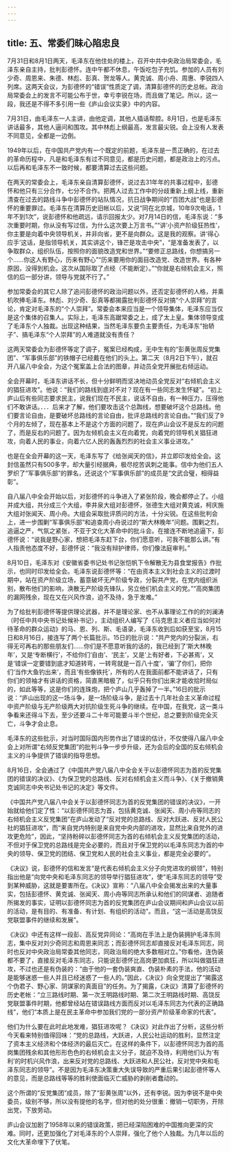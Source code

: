 ```yaml
---
---
---
```

title: 五、常委们昧心陷忠良
---



7月31日和8月1日两天，毛泽东在他住处的楼上，召开中共中央政治局常委会，毛泽东亲自主持，批判彭德怀。连中午都不休息，午饭吃包子充饥。参加的人员有刘少奇、周恩来、朱德、林彪、彭真、贺龙等人。黄克诚、周小舟、周惠、李锐四人列席。这两天会议，为彭德怀的“错误”性质定了调，清算彭德怀的历史总帐。政治局常委会上的发言不可能公布于世，幸亏李锐在场，而且做了笔记。所以，这一段，我还是不得不多引用一些《庐山会议实录》中的内容。

7月31日，由毛泽东一人主讲，由他定调，其他人插话帮腔。8月1日，也是毛泽东讲话最多，其他人逼问和围攻。其中林彪上纲最高，发言最尖锐。会上没有人发表不同意见，全都是一边倒。

1949年以后，在中国共产党内有一个既定的前题，毛泽东是一贯正确的，在过去的革命历程中，凡是和毛泽东有过不同意见，都是历史问题，都是政治上的污点。以后再和毛泽东不一致时候，都要清算过去这些问题。

在两天的常委会上，毛泽东亲自清算彭德怀，说过去31年年的共事过程中，彭德怀和他只有三分合作，七分不合作。把两人过去工作中的分歧重新上纲上线，重新清查在过去的路线斗争中彭德怀的站队情况，抗日战争期间的“百团大战”也是彭德怀的重要罪过。毛泽东在清算历史旧帐以后，又说“同在北京城，10年9次电话，1年不到1次”，说彭德怀和他疏远，请示回报太少。对7月14日的信，毛泽东说：“多次重要时期，你从没有写过信，为什么这次要上万言书。”“讲‘小资产阶级狂热性’，你主要是向着中央领导机关，并非向省，更不是向群众。这是我的观察。讲‘得心应手’这话，是指领导机关，其实讲这个，锋芒是攻击中央”，“是准备发表了，以争取群众，组织队伍，按照你的面貌改造党和世界。”“要修正总路线，你想搞另一个……你这人有野心，历来有野心”“历来要用你的面目改造党、改造世界。有各种原因，没得到机会。这次从国际取了点经（不能断定）。”“你就是右倾机会主义，照信的后一部分讲，领导与党就不行了。”

参加常委会的其它人除了追问彭德怀的政治问题以外，还否定彭德怀的人格，并乘机吹捧毛泽东。林彪、刘少奇、彭真等都揭露批判彭德怀反对搞“个人崇拜”的言论，肯定对毛泽东的“个人崇拜”。常委会本来应当是一个领导集体，毛泽东应当仅是这个集体的召集人。实际上，毛泽东高踞常委之上，成了太上皇。集体领导变成了毛泽东个人独裁。出现这种结果，当然毛泽东要负主要责任，为毛泽东“抬轿子”、搞毛泽东“个人崇拜”的人难道就没有责任？

这两天常委会为彭德怀等定了调子，冤案已经构成，无中生有的“彭黄张周反党集团”、“军事俱乐部”的铁帽子已经戴在他们的头上。第二天（8月2日下午），就召开八届八中全会，为这个冤案盖上合法的图章，并动员全党开展批右倾运动。

全会开幕时，毛泽东讲话不长，但十分鲜明而坚决地动员全党反对“右倾机会主义的猖狂进攻”。他说：“我们的路线到底对不对？现在有一些同志发生怀疑”。“初上庐山后有些同志要求民主，说我们现在不民主，说话不自由，有一种压力，压得他们不敢讲话。．．．后来才了解，他们要攻击这个总踟线，想要破坏这个总路线。他们要言论自由，是要破坏总路线的言论自由，批评总路线的言论自由。”“我们反了9个月的左倾了，现在基本上不是这个方面的问题了，现在庐山会议不是反左的问题了，而是反右的问题了。因为左倾机会主义在向着党，向着党的领导机关猖狂进攻，向着人民的事业，向着六亿人民的轰轰烈烈的社会主义事业进攻。”

也是在全会开幕的这一天，毛泽东写了《给张闻天的信》，并立即印发给全会。这封信虽然只有500多字，却大量引经据典，极尽挖苦讽刺之能事。信中为他们五人罗织了“军事俱乐部”的罪名，还说这个“军事俱乐部”的成员是“文武合璧，相得益彰”。

自八届八中全会开始以后，对彭德怀的斗争进入了紧张阶段，晚会都停止了。小组并成大组，共分成三个大组，李井泉大组对彭德怀，张德生大组对黄克诚，柯庆施大组对张闻天、周小舟。大组会采取批评质问的方法，十分尖锐。在这些批判会上，进一步围剿“军事俱乐部”和追查周小舟说过的“斯大林晚年”问题。围剿之烈，追逼之严，气氛之紧张，不亚于文化大革命中的批斗会。在接连不断地追逼下，彭德怀说：“说我是野心家，想把毛泽东赶下台，你们愿意听，可我不能那么讲。”有人指责他态度不好，彭德怀说：“我没有辩护律师，你们像法庭审判。”

8月10日，毛泽东对《安徽省委书记处书记张恺帆下令解散无为县食堂报告》作批示，也同时印发给全会。毛泽东说彭德怀等：“在由资本主义到社会主义的过渡时期中，站在资产阶级立场，蓄意破坏无产阶级专政，分裂共产党，在党内组织派别，散布他们的影响，涣散无产阶级先锋队，另立他们机会主义的党。”“高岗集团的漏网残余，现在又在兴风作浪，迫不及待，急于发难。”

为了给批判彭德怀等提供理论武器，并不是理论家、也不从事理论工作的的刘澜涛（时任中共中央书记处候补书记），主动组织人编写了《马克思主义者应当如何对待革命的群众运动》的马、恩、列、斯、毛语录，毛泽东收到后如获至宝，8月15日和8月16日，接连写了两个长篇批示。15日的批示说：“共产党内的分裂派，右得无可再右的那些朋友们……你们是不愿意听我的话的，我已经到了‘斯大林晚年’，又是‘专断横行’，不给你们‘自由’、‘民主’，又是‘上有好者，下必甚焉’，又是‘错误一定要错到底才知道转弯，一转弯就是一百八十度’，‘骗’了你们，把你们‘当作大鱼钓出来’，而且‘有些像铁托’，所有的人在我面前都不能讲话了，只有你们的领袖才有讲话的资格，简直黑暗极了，似乎只有你们出来才能收拾时局似的，如此等等，这是你们的连珠炮，把个庐山几乎轰掉了一半。”16日的批示说：“庐山出现的这一场斗争，是一场阶级斗争，是过去十几年社会主义革命过程中资产阶级与无产阶级两大对抗阶级生死斗争的继续。在中国，在我党，这一类斗争看来还得斗下去，至少还要斗二十年可能要斗半个世纪，总之要到阶级完全灭亡，斗争才会止息。

毛泽东的这些批示，对当时国际国内形势作出了错误的估计，不仅使得八届八中全会上对所谓“右倾反党集团”的批判斗争一步步升级，还为会后的全国的反右倾机会主义的斗争提供了错误的指导思想。

8月16日，全会通过了《中国共产党八届八中全会关于以彭德怀同志为首的反党集团的错误的决议》、《为保卫党的总路线、反对右倾机会主义而斗争》、《关于撤销黄克诚同志中央书记处书记的决定》等文件。

《中国共产党八届八中会关于以彭德怀同志为首的反党集团的错误的决议》，一开始就给他们定了性：“以彭德怀同志为首，包括黄克诚、张闻天、周小舟等同志的右倾机会主义反党集团”在庐山发动了“反对党的总路线、反对大跃进、反对人民公社的猖狂进攻”，而“来自党内特别是来自党中央内部的进攻，显然比来自党外的进攻更危险”，因此，“坚持粉碎以彭德怀同志为首的右倾机会主义反党集团的活动，不但对于保卫党的总路线是完全必要的，而且对于保卫党的以毛泽东同志为首的中央的领导、保卫党的团结、保卫党和人民的社会主义事业，都是完全必要的”。

《决议》说，彭德怀的信和发言“是代表右倾机会主义分子向党进攻的纲领”，特别指出他是“向党中央和毛泽东同志的领导举行猖狂进攻”，使“毛泽东同志的领导”受到某种威胁，这就是要害所在。《决议》宣称：“八届八中全会揭发出来的大量事实，包括彭德怀、黄克诚、张闻天、周小舟等同志所承认和他们的同谋者、追随者所揭发的事实，证明以彭德怀同志为首的反党集团在庐山会议期间和庐山会议以前的活动，是有目的、有准备、有计划、有组织的活动”。而且，“这一活动是高饶反党联盟事件的继续和发展”。

《决议》中还有这样一段彭、高反党异同论：“高岗在手法上是伪装拥护毛泽东同志，集中反对刘少奇同志和周恩来同志；而彭德怀同志却直接反对毛泽东同志，同时也反对中央政治局常委其他同志，同政治局的绝大多数相对立。”你看他，连伪装都不要了，直接反对毛泽东同志，只能说彭德怀比高岗更加疯狂，所以叫做猖狂进攻，不过也还是有伪装的：“由于他的一套伪装爽直、伪装朴素的手法，他的活动是能够迷惑一些人并且已经迷惑了一些人的。”因此，《决议》向全党提出了“揭露这个伪君子、野心家、阴谋家的真面目”的任务。为了揭露，《决议》清算了彭德怀的历史老帐：“立三路线时期、第一次王明路线时期、第二次王明路线时期、高饶反党联盟事件时期，他都曾经站在错误路线方面而反对以毛泽东同志为代表的正确路线”，他们“本质上是在民主革命中参加我们党的一部分资产阶级革命家的代表”。

他们为什么要在此时此地发难，猖狂进攻呢？《决议》对此作出了分析，这些分析今天看来特别值得回味：“党的总路线，大跃进，人民公社运动的胜利，显然注定了资本主义经济和个体经济的最后灭亡。在这样的条件下，以彭德怀同志为首的高岗集团残余和其他形形色色的右倾机会主义分子，就迫不及待，利用他们认为‘有利’的时机兴风作浪，出来反对党的总路线、大跃进和人民公社，反对党中央和毛泽东同志的领导”。不是因为毛泽东决策重大失误导致的严重后果引起彭德怀等人的意见，而是总路线等等的胜利使面临灭亡威胁的剥削者蠢动的。

这个所谓的“反党集团”成员，除了“彭黄张周”以外，还有李锐。因为李锐不是中央委员，级别不够，所以没有提他的名字，但对他的处分很重：撤销一切职务，开除出党，下放劳动。

庐山会议加剧了1958年以来的错误政策，把已经深陷困难的中国推向更深的灾难。同时，还更加强化了对毛泽东的个人崇拜，强化了他个人独裁。为几年以后的文化大革命埋下了伏笔。
